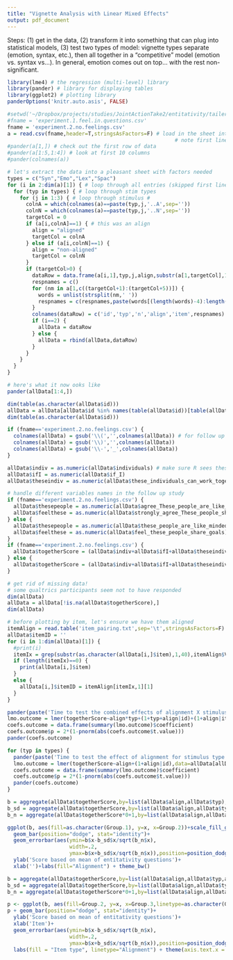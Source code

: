 ```yaml
---
title: "Vignette Analysis with Linear Mixed Effects"
output: pdf_document
---
```


Steps: (1) get in the data, (2) transform it into something that can plug into statistical models, (3) test two types of model: vignette types separate (emotion, syntax, etc.), then all together in a "competitive" model (emotion vs. syntax vs...). In general, emotion comes out on top... with the rest non-significant.

```r
library(lme4) # the regression (multi-level) library
library(pander) # library for displaying tables
library(ggplot2) # plotting library
panderOptions('knitr.auto.asis', FALSE)

#setwd('~/Dropbox/projects/studies/JointActionTake2/entitativity/tailer.entitativity.analysis') # move to our working directory
#fname = 'experiment.1.feel.in.questions.csv'
fname = 'experiment.2.no.feelings.csv'
a = read.csv(fname,header=T,stringsAsFactors=F) # load in the sheet into a variable
                                                      # note first line contains question content
#pander(a[1,]) # check out the first row of data
#pander(a[1:5,1:4]) # look at first 10 columns
#pander(colnames(a))

# let's extract the data into a pleasant sheet with factors needed
types = c("Syn","Emo","Lex","Spac")
for (i in 2:dim(a)[1]) { # loop through all entries (skipped first line: content)
  for (typ in types) { # loop through stim types
    for (j in 1:3) { # loop through stimulus #
      colnA = which(colnames(a)==paste(typ,j,'..A',sep=''))
      colnN = which(colnames(a)==paste(typ,j,'..N',sep=''))
      targetCol = 0
      if (a[i,colnA]==1) { # this was an align
        align = "aligned"
        targetCol = colnA
      } else if (a[i,colnN]==1) {
        align = "non-aligned"
        targetCol = colnN
      }
      if (targetCol>0) {
        dataRow = data.frame(a[i,1],typ,j,align,substr(a[1,targetCol],1,50),a[i,c((targetCol+1):(targetCol+5))])      
        respnames = c()
        for (nm in a[1,c((targetCol+1):(targetCol+5))]) {
          words = unlist(strsplit(nm,' '))          
          respnames = c(respnames,paste(words[(length(words)-4):length(words)],collapse='_'))
        }
        colnames(dataRow) = c('id','typ','n','align','item',respnames)
        if (i==2) {
          allData = dataRow
        } else {
          allData = rbind(allData,dataRow)
        }        
      }      
    }
  }    
}

# here's what it now ooks like
pander(allData[1:4,])

dim(table(as.character(allData$id)))
allData = allData[allData$id %in% names(table(allData$id))[table(allData$id)==12],]
dim(table(as.character(allData$id)))

if (fname=='experiment.2.no.feelings.csv') {
  colnames(allData) = gsub('\\(','',colnames(allData)) # for follow up study, cut parentheses/punct for variable names
  colnames(allData) = gsub('\\)','',colnames(allData))
  colnames(allData) = gsub('\\-','_',colnames(allData))
}

allData$indiv = as.numeric(allData$individuals) # make sure R sees these as numbers
allData$ifI = as.numeric(allData$if_I)
allData$theseindiv = as.numeric(allData$these_individuals_can_work_together)

# handle different variables names in the follow up study
if (fname=='experiment.2.no.feelings.csv') {
  allData$thesepeople = as.numeric(allData$agree_These_people_are_like_minded)
  allData$feelthese = as.numeric(allData$strongly_agree_These_people_share_goals)  
} else {
  allData$thesepeople = as.numeric(allData$these_people_are_like_minded)
  allData$feelthese = as.numeric(allData$feel_these_people_share_goals)  
}
if (fname=='experiment.2.no.feelings.csv') {
  allData$togetherScore = (allData$indiv+allData$ifI+allData$theseindiv+allData$feelthese+allData$thesepeople)/5
} else {
  allData$togetherScore = (allData$indiv+allData$ifI+allData$theseindiv+allData$feelthese+allData$thesepeople)/5
}

# get rid of missing data! 
# some qualtrics participants seem not to have responded
dim(allData)
allData = allData[!is.na(allData$togetherScore),]
dim(allData)

# before plotting by item, let's ensure we have them aligned
itemAlign = read.table('item_pairing.txt',sep='\t',stringsAsFactors=F)
allData$itemID = ''
for (i in 1:dim(allData)[1]) {
  #print(i)
  itemIx = grep(substr(as.character(allData[i,]$item),1,40),itemAlign$V2)
  if (length(itemIx)==0) {
    print(allData[i,]$item)
  }
  else { 
    allData[i,]$itemID = itemAlign[itemIx,1][1] 
  }
}

pander(paste('Time to test the combined effects of alignment X stimulus type'))
lmo.outcome = lmer(togetherScore~align*typ+(1+typ+align|id)+(1+align|itemID),data=allData)
coefs.outcome = data.frame(summary(lmo.outcome)$coefficient)
coefs.outcome$p = 2*(1-pnorm(abs(coefs.outcome$t.value)))
pander(coefs.outcome)

for (typ in types) {
  pander(paste('Time to test the effect of alignment for stimulus type:',typ))
  lmo.outcome = lmer(togetherScore~align+(1+align|id),data=allData[allData$typ==typ,])
  coefs.outcome = data.frame(summary(lmo.outcome)$coefficient)
  coefs.outcome$p = 2*(1-pnorm(abs(coefs.outcome$t.value)))
  pander(coefs.outcome)
}

b = aggregate(allData$togetherScore,by=list(allData$align,allData$typ),FUN=mean) # get means
b_sd = aggregate(allData$togetherScore,by=list(allData$align,allData$typ),FUN=sd)
b_n = aggregate(allData$togetherScore*0+1,by=list(allData$align,allData$typ),FUN=sum)

ggplot(b, aes(fill=as.character(Group.1), y=x, x=Group.2))+scale_fill_grey()+ # togetherScore is a standard variable
  geom_bar(position="dodge", stat="identity")+
  geom_errorbar(aes(ymin=b$x-b_sd$x/sqrt(b_n$x),
                    width=.2,
                    ymax=b$x+b_sd$x/sqrt(b_n$x)),position=position_dodge(width=.9))+
  ylab('Score based on mean of entitativity questions')+
  xlab('')+labs(fill="Alignment") + theme_bw()

b = aggregate(allData$togetherScore,by=list(allData$align,allData$typ,allData$itemID),FUN=mean) # get means
b_sd = aggregate(allData$togetherScore,by=list(allData$align,allData$typ,allData$itemID),FUN=sd)
b_n = aggregate(allData$togetherScore*0+1,by=list(allData$align,allData$typ,allData$itemID),FUN=sum)

p <- ggplot(b, aes(fill=Group.2, y=x, x=Group.3,linetype=as.character(Group.1)))+scale_fill_grey() # togetherScore is a standard variable
p + geom_bar(position="dodge", stat="identity")+
  ylab('Score based on mean of entitativity questions')+
  xlab('Item')+
  geom_errorbar(aes(ymin=b$x-b_sd$x/sqrt(b_n$x),
                    width=.2,
                    ymax=b$x+b_sd$x/sqrt(b_n$x)),position=position_dodge(width=.9))+ 
  labs(fill = "Item type", linetype="Alignment") + theme(axis.text.x = element_blank()) + theme_bw()



```

